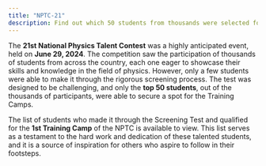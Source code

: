 ```yaml
---
title: "NPTC-21"
description: Find out which 50 students from thousands were selected for the 1st Training Camps through the NSTC Screening Test held on June 29, 2024.
---
```


The **21st National Physics Talent Contest** was a highly anticipated event, held on **June 29, 2024**.
The competition saw the participation of thousands of students from across the country,
each one eager to showcase their skills and knowledge in the field of physics. However,
only a few students were able to make it through the rigorous screening process.
The test was designed to be challenging, and only the **top 50 students**, out of the thousands of participants,
were able to secure a spot for the Training Camps.

The list of students who made it through the Screening Test and qualified for the **1st Training Camp** of the NPTC is available to view. This list serves as a testament to the hard work and dedication of these talented students, and it is a source of inspiration for others who aspire to follow in their footsteps.

<GDriveIframe src="https://drive.google.com/file/u/0/d/1hZpGpWUEgGEAbdLKwsMgcivsGf9pxN_G/preview" />
